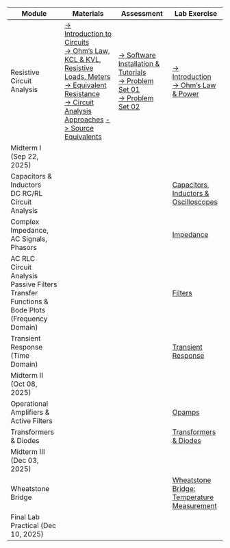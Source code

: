 | Module | Materials | Assessment | Lab Exercise |
| --- | --- | --- | --- |
| Resistive Circuit Analysis | [-> Introduction to Circuits](slides/intro-circuits.qmd) <br> [-> Ohm's Law, KCL & KVL, Resistive Loads, Meters](slides/ohm-kcl-kvl.qmd) <br> [-> Equivalent Resistance](slides/r_eq.qmd) <br> [-> Circuit Analysis Approaches](slides/circuit-analysis.qmd) [-> Source Equivalents](slides/sources.qmd) | [-> Software Installation & Tutorials](software-install-tutorials.qmd) <br> [-> Problem Set 01](problem_sets/ps1.qmd) <br> [-> Problem Set 02](problem_sets/ps2.qmd) | [-> Introduction](labs/introduction.qmd) <br> [-> Ohm's Law & Power](labs/ohms_power.qmd) |
| Midterm I (Sep 22, 2025) | | |
| Capacitors & Inductors <br> DC RC/RL Circuit Analysis | | | [Capacitors, Inductors & Oscilloscopes](labs/caps_inductors_scopes.qmd) |
| Complex Impedance, AC Signals, Phasors | | | [Impedance](labs/impedance.qmd) |
| AC RLC Circuit Analysis <br> Passive Filters <br> Transfer Functions & Bode Plots (Frequency Domain) | | | [Filters](labs/filters.qmd) |
| Transient Response (Time Domain) | | | [Transient Response](labs/transient_resp.qmd) |
| Midterm II (Oct 08, 2025) | | |
| Operational Amplifiers & Active Filters | | | [Opamps](labs/opamps.qmd) |
| Transformers & Diodes | | | [Transformers & Diodes](labs/transformers_diodes.qmd )|
| Midterm III (Dec 03, 2025) | | |
| Wheatstone Bridge | | | [Wheatstone Bridge: Temperature Measurement](labs/wheatstone_temperature.qmd) |
| Final Lab Practical (Dec 10, 2025) | | |